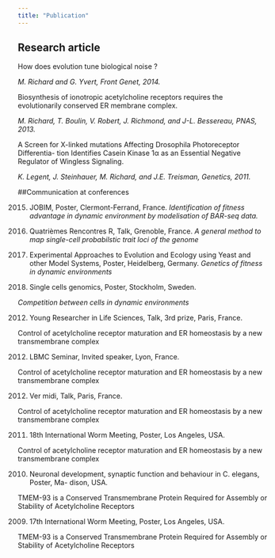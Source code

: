 ```yaml
---
title: "Publication"
---
```



## Research article

How does evolution tune biological noise ?

*M. Richard and G. Yvert, Front Genet, 2014.*

Biosynthesis of ionotropic acetylcholine receptors requires the evolutionarily conserved ER membrane complex.

*M. Richard, T. Boulin, V. Robert, J. Richmond, and J-L. Bessereau, PNAS, 2013.*

A Screen for X-linked mutations Affecting Drosophila Photoreceptor Differentia- tion Identifies Casein Kinase 1α as an Essential Negative Regulator of Wingless Signaling.

*K. Legent, J. Steinhauer, M. Richard, and J.E. Treisman, Genetics, 2011.*

##Communication at conferences

2015. JOBIM, Poster, Clermont-Ferrand, France.
*Identification of fitness advantage in dynamic environment by modelisation of BAR-seq data.*

2014. Quatrièmes Rencontres R, Talk, Grenoble, France.
*A general method to map single-cell probabilstic trait loci of the genome*

2014. Experimental Approaches to Evolution and Ecology using Yeast and other Model Systems, Poster, Heidelberg, Germany. *Genetics of fitness in dynamic environments*

2014. Single cells genomics, Poster, Stockholm, Sweden.

*Competition between cells in dynamic environments*

2012. Young Researcher in Life Sciences, Talk, 3rd prize, Paris, France.

Control of acetylcholine receptor maturation and ER homeostasis by a new transmembrane complex

2012. LBMC Seminar, Invited speaker, Lyon, France.

Control of acetylcholine receptor maturation and ER homeostasis by a new transmembrane complex

2012. Ver midi, Talk, Paris, France.

Control of acetylcholine receptor maturation and ER homeostasis by a new transmembrane complex

2011. 18th International Worm Meeting, Poster, Los Angeles, USA.

Control of acetylcholine receptor maturation and ER homeostasis by a new transmembrane complex

2010. Neuronal development, synaptic function and behaviour in C. elegans, Poster, Ma- dison, USA.

TMEM-93 is a Conserved Transmembrane Protein Required for Assembly or Stability of Acetylcholine Receptors

2009. 17th International Worm Meeting, Poster, Los Angeles, USA.

TMEM-93 is a Conserved Transmembrane Protein Required for Assembly or Stability of Acetylcholine Receptors
